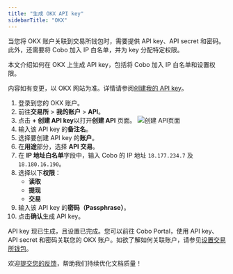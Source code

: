 ```yaml
---
title: "生成 OKX API key"
sidebarTitle: "OKX"
---
```


当您将 OKX 账户关联到交易所钱包时，需要提供 API key、API secret 和密码。此外，还需要将 Cobo 加入 IP 白名单，并为 key 分配特定权限。

本文介绍如何在 OKX 上生成 API key，包括将 Cobo 加入 IP 白名单和设置权限。

<Note>内容如有变更，以 OKX 网站为准。详情请参阅<a href="https://www.okx.com/docs-v5/zh/#overview-v5-api-key-creation">创建我的 API key</a>。</Note>

1. 登录到您的 OKX 账户。
2. 前往**交易所** > **我的账户** > **API**。
3. 点击 **+ 创建 API key**以打开**创建 API** 页面。
    <img src="/cn/images/exchange-wallet/okx.png" className="screenshot_modal" alt="创建 API页面" />
4. 输入该 API key 的**备注名**。
5. 选择要创建 API key 的**账户**。
6. 在**用途**部分，选择 **API 交易**。
7. 在 **IP 地址白名单**字段中，输入 Cobo 的 IP 地址 `18.177.234.7` 及 `18.180.16.190`。
8. 选择以下**权限**：
    - **读取**
    - **提现**
    - **交易**
9. 输入该 API key 的**密码（Passphrase）**。
10. 点击**确认**生成 API key。

API key 现已生成，且设置已完成。您可以前往 Cobo Portal，使用 API key、API secret 和密码关联您的 OKX 账户。如欲了解如何关联账户，请参见[设置交易所钱包](/cn/portal/exchange-wallets/set-up)。 


<Tip>欢迎[提交您的反馈](https://forms.zohopublic.com/cobo/form/DocumentFeedbackForm/formperma/QvLOhxJv1_JMsJ-1dleZ8Itb_7rzN-LtgvsDdxosoVI?referrername=manuals)，帮助我们持续优化文档质量！</Tip>